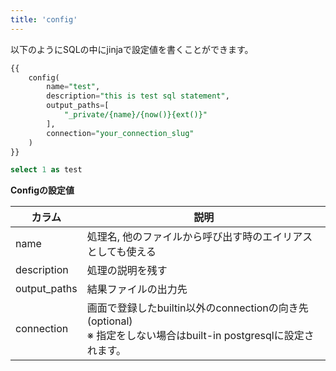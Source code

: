 ```yaml
---
title: 'config'
---
```


以下のようにSQLの中にjinjaで設定値を書くことができます。

```sql
{{
	config(
		name="test",
		description="this is test sql statement",
		output_paths=[
			"_private/{name}/{now()}{ext()}"
		],
		connection="your_connection_slug"
	)
}}

select 1 as test
```

**Configの設定値**

| カラム | 説明 |
| --- | --- |
| name | 処理名, 他のファイルから呼び出す時のエイリアスとしても使える |
| description | 処理の説明を残す |
| output_paths | 結果ファイルの出力先 |
| connection | 画面で登録したbuiltin以外のconnectionの向き先 (optional)<br/>※ 指定をしない場合はbuilt-in postgresqlに設定されます。 |
